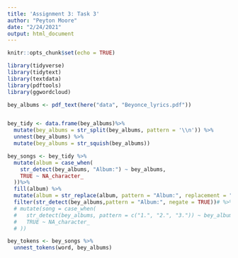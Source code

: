 ```yaml
---
title: 'Assignment 3: Task 3'
author: "Peyton Moore"
date: "2/24/2021"
output: html_document
---
```


```r
knitr::opts_chunk$set(echo = TRUE)
```


```r
library(tidyverse)
library(tidytext)
library(textdata)
library(pdftools)
library(ggwordcloud)
```

```r
bey_albums <- pdf_text(here("data", "Beyonce_lyrics.pdf"))


bey_tidy <- data.frame(bey_albums)%>% 
  mutate(bey_albums = str_split(bey_albums, pattern = '\\n')) %>% 
  unnest(bey_albums) %>% 
  mutate(bey_albums = str_squish(bey_albums))

bey_songs <- bey_tidy %>% 
  mutate(album = case_when(
    str_detect(bey_albums, "Album:") ~ bey_albums,
    TRUE ~ NA_character_
  ))%>% 
  fill(album) %>% 
  mutate(album = str_replace(album, pattern = "Album:", replacement = "")) %>% 
  filter(str_detect(bey_albums,pattern = "Album:", negate = TRUE))# %>% 
  # mutate(song = case_when(
  #   str_detect(bey_albums, pattern = c("1.", "2.", "3.")) ~ bey_albums,
  #   TRUE ~ NA_character_
  # ))

bey_tokens <- bey_songs %>% 
  unnest_tokens(word, bey_albums)
```

